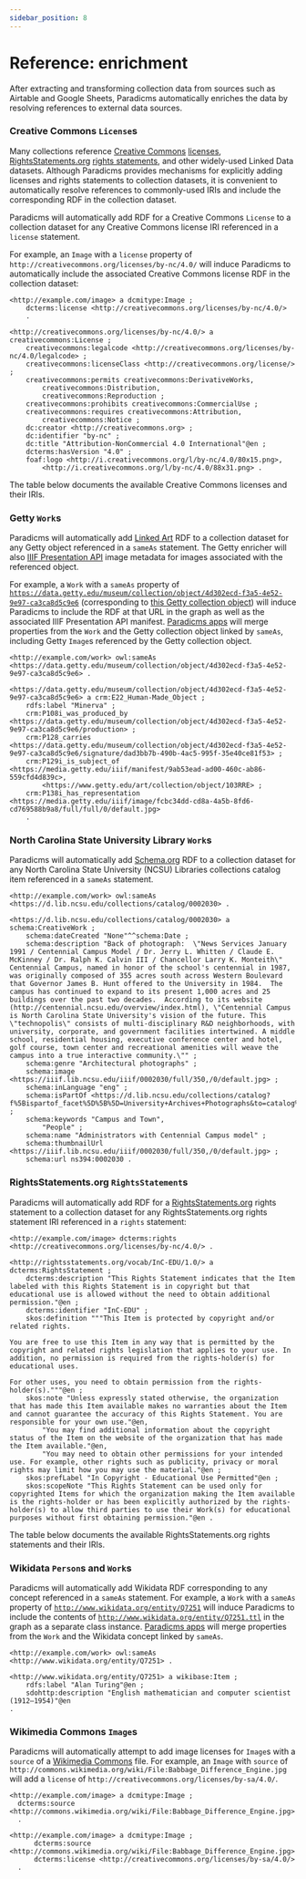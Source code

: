 ```yaml
---
sidebar_position: 8
---
```



# Reference: enrichment

After extracting and transforming collection data from sources such as Airtable and Google Sheets, Paradicms automatically enriches the data by resolving references to external data sources.

### Creative Commons `License`s

Many collections reference [Creative Commons](https://creativecommons.org/) [licenses](https://creativecommons.org/ns), [RightsStatements.org](https://rightsstatements.org/en/) [rights statements](https://github.com/rightsstatements/data-model), and other widely-used Linked Data datasets. Although Paradicms provides mechanisms for explicitly adding licenses and rights statements to collection datasets, it is convenient to automatically resolve references to commonly-used IRIs and include the corresponding RDF in the collection dataset.

Paradicms will automatically add RDF for a Creative Commons `License` to a collection dataset for any Creative Commons license IRI referenced in a `license` statement.

For example, an `Image` with a `license` property of `http://creativecommons.org/licenses/by-nc/4.0/` will induce Paradicms to automatically include the associated Creative Commons license RDF in the collection dataset:

```turtle title="Example license reference"
<http://example.com/image> a dcmitype:Image ;
    dcterms:license <http://creativecommons.org/licenses/by-nc/4.0/>
    .
```

```turtle title="Automatically-included Creative Commons RDF"
<http://creativecommons.org/licenses/by-nc/4.0/> a creativecommons:License ;
    creativecommons:legalcode <http://creativecommons.org/licenses/by-nc/4.0/legalcode> ;
    creativecommons:licenseClass <http://creativecommons.org/license/> ;
    creativecommons:permits creativecommons:DerivativeWorks,
        creativecommons:Distribution,
        creativecommons:Reproduction ;
    creativecommons:prohibits creativecommons:CommercialUse ;
    creativecommons:requires creativecommons:Attribution,
        creativecommons:Notice ;
    dc:creator <http://creativecommons.org> ;
    dc:identifier "by-nc" ;
    dc:title "Attribution-NonCommercial 4.0 International"@en ;
    dcterms:hasVersion "4.0" ;
    foaf:logo <http://i.creativecommons.org/l/by-nc/4.0/80x15.png>,
        <http://i.creativecommons.org/l/by-nc/4.0/88x31.png> .
```

The table below documents the available Creative Commons licenses and their IRIs.

<CreativeCommonsLicensesTable/>

### Getty `Work`s

Paradicms will automatically add [Linked Art](https://linked.art/) RDF to a collection dataset for any Getty object referenced in a `sameAs` statement. The Getty enricher will also [IIIF Presentation API](https://iiif.io/api/presentation/) image metadata for images associated with the referenced object.

For example, a `Work` with a `sameAs` property of [`https://data.getty.edu/museum/collection/object/4d302ecd-f3a5-4e52-9e97-ca3ca8d5c9e6`](https://data.getty.edu/museum/collection/object/4d302ecd-f3a5-4e52-9e97-ca3ca8d5c9e6) (corresponding to [this Getty collection object](https://www.getty.edu/art/collection/object/103RRE)) will induce Paradicms to include the RDF at that URL in the graph as well as the associated IIIF Presentation API manifest. [Paradicms apps](/docs/reference/apps) will merge properties from the `Work` and the Getty collection object linked by `sameAs`, including Getty `Image`s referenced by the Getty collection object.

```turtle title="Example sameAs reference to a Getty collection object"
<http://example.com/work> owl:sameAs <https://data.getty.edu/museum/collection/object/4d302ecd-f3a5-4e52-9e97-ca3ca8d5c9e6> .
```

```turtle title="Automatically-included, abridged Getty Linked Art RDF"
<https://data.getty.edu/museum/collection/object/4d302ecd-f3a5-4e52-9e97-ca3ca8d5c9e6> a crm:E22_Human-Made_Object ;
    rdfs:label "Minerva" ;
    crm:P108i_was_produced_by <https://data.getty.edu/museum/collection/object/4d302ecd-f3a5-4e52-9e97-ca3ca8d5c9e6/production> ;
    crm:P128_carries <https://data.getty.edu/museum/collection/object/4d302ecd-f3a5-4e52-9e97-ca3ca8d5c9e6/signature/dad3bb7b-490b-4ac5-995f-35e40ce81f53> ;
    crm:P129i_is_subject_of <https://media.getty.edu/iiif/manifest/9ab53ead-ad00-460c-ab86-559cfd4d839c>,
        <https://www.getty.edu/art/collection/object/103RRE> ;
    crm:P138i_has_representation <https://media.getty.edu/iiif/image/fcbc34dd-cd8a-4a5b-8fd6-cd769588b9a8/full/full/0/default.jpg>
    .
```

### North Carolina State University Library `Work`s

Paradicms will automatically add [Schema.org](https://schema.org) RDF to a collection dataset for any North Carolina State University (NCSU) Libraries collections catalog item referenced in a `sameAs` statement.

```turtle title="Example sameAs reference to a Getty collection object"
<http://example.com/work> owl:sameAs <https://d.lib.ncsu.edu/collections/catalog/0002030> .
```

```turtle title="Automatically-included, abridged Schema.org from the NCSU Libraries collections catalog"
<https://d.lib.ncsu.edu/collections/catalog/0002030> a schema:CreativeWork ;
    schema:dateCreated "None"^^schema:Date ;
    schema:description "Back of photograph:  \"News Services January 1991 / Centennial Campus Model / Dr. Jerry L. Whitten / Claude E. McKinney / Dr. Ralph K. Calvin III / Chancellor Larry K. Monteith\"  Centennial Campus, named in honor of the school's centennial in 1987, was originally composed of 355 acres south across Western Boulevard that Governor James B. Hunt offered to the University in 1984.  The campus has continued to expand to its present 1,000 acres and 25 buildings over the past two decades.  According to its website (http://centennial.ncsu.edu/overview/index.html), \"Centennial Campus is North Carolina State University's vision of the future. This \"technopolis\" consists of multi-disciplinary R&D neighborhoods, with university, corporate, and government facilities intertwined. A middle school, residential housing, executive conference center and hotel, golf course, town center and recreational amenities will weave the campus into a true interactive community.\"" ;
    schema:genre "Architectural photographs" ;
    schema:image <https://iiif.lib.ncsu.edu/iiif/0002030/full/350,/0/default.jpg> ;
    schema:inLanguage "eng" ;
    schema:isPartOf <https://d.lib.ncsu.edu/collections/catalog?f%5Bispartof_facet%5D%5B%5D=University+Archives+Photographs&to=catalog%23show_metadata> ;
    schema:keywords "Campus and Town",
        "People" ;
    schema:name "Administrators with Centennial Campus model" ;
    schema:thumbnailUrl <https://iiif.lib.ncsu.edu/iiif/0002030/full/350,/0/default.jpg> ;
    schema:url ns394:0002030 .
```

### RightsStatements.org `RightsStatement`s

Paradicms will automatically add RDF for a [RightsStatements.org](https://rightsstatements.org/) rights statement to a collection dataset for any RightsStatements.org rights statement IRI referenced in a `rights` statement:

```turtle title="Example rights statement reference"
<http://example.com/image> dcterms:rights <http://creativecommons.org/licenses/by-nc/4.0/> .
```

```turtle title="Automatically-included RightsStatements.org RDF"
<http://rightsstatements.org/vocab/InC-EDU/1.0/> a dcterms:RightsStatement ;
    dcterms:description "This Rights Statement indicates that the Item labeled with this Rights Statement is in copyright but that educational use is allowed without the need to obtain additional permission."@en ;
    dcterms:identifier "InC-EDU" ;
    skos:definition """This Item is protected by copyright and/or related rights.

You are free to use this Item in any way that is permitted by the copyright and related rights legislation that applies to your use. In addition, no permission is required from the rights-holder(s) for educational uses.

For other uses, you need to obtain permission from the rights-holder(s)."""@en ;
    skos:note "Unless expressly stated otherwise, the organization that has made this Item available makes no warranties about the Item and cannot guarantee the accuracy of this Rights Statement. You are responsible for your own use."@en,
        "You may find additional information about the copyright status of the Item on the website of the organization that has made the Item available."@en,
        "You may need to obtain other permissions for your intended use. For example, other rights such as publicity, privacy or moral rights may limit how you may use the material."@en ;
    skos:prefLabel "In Copyright - Educational Use Permitted"@en ;
    skos:scopeNote "This Rights Statement can be used only for copyrighted Items for which the organization making the Item available is the rights-holder or has been explicitly authorized by the rights-holder(s) to allow third parties to use their Work(s) for educational purposes without first obtaining permission."@en .
```


The table below documents the available RightsStatements.org rights statements and their IRIs.

<RightsStatementDotOrgRightsStatementsTable/>

### Wikidata `Person`s and `Work`s

Paradicms will automatically add Wikidata RDF corresponding to any concept referenced in a `sameAs` statement. For example, a `Work` with a `sameAs` property of [`http://www.wikidata.org/entity/Q7251`](http://www.wikidata.org/entity/Q7251) will induce Paradicms to include the contents of [`http://www.wikidata.org/entity/Q7251.ttl`](http://www.wikidata.org/entity/Q7251.ttl) in the graph as a separate class instance. [Paradicms apps](/docs/reference/apps) will merge properties from the `Work` and the Wikidata concept linked by `sameAs`.

```turtle title="Example sameAs reference to a Wikidata concept"
<http://example.com/work> owl:sameAs <http://www.wikidata.org/entity/Q7251> .
```

```turtle title="Automatically-included, abridged Wikidata RDF"
<http://www.wikidata.org/entity/Q7251> a wikibase:Item ;
    rdfs:label "Alan Turing"@en ;
    sdohttp:description "English mathematician and computer scientist (1912–1954)"@en
.
```

### Wikimedia Commons `Image`s

Paradicms will automatically attempt to add image licenses for `Image`s with a `source` of a [Wikimedia Commons](https://commons.wikimedia.org/) file. For example, an `Image` with `source` of `http://commons.wikimedia.org/wiki/File:Babbage_Difference_Engine.jpg` will add a `license` of `http://creativecommons.org/licenses/by-sa/4.0/`.

```turtle title="Example source reference to a Wikimedia Commons image"
<http://example.com/image> a dcmitype:Image ;
  dcterms:source <http://commons.wikimedia.org/wiki/File:Babbage_Difference_Engine.jpg>
  .
```

```turtle title="Automatically added license metadata"
<http://example.com/image> a dcmitype:Image ;
      dcterms:source <http://commons.wikimedia.org/wiki/File:Babbage_Difference_Engine.jpg>
      dcterms:license <http://creativecommons.org/licenses/by-sa/4.0/>
  .
```